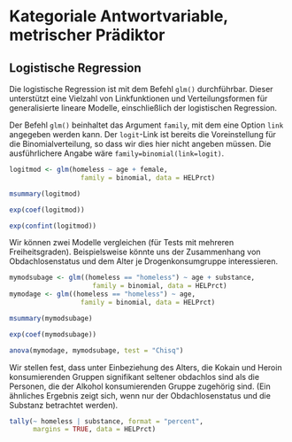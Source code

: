 # Kategoriale Antwortvariable, metrischer Prädiktor

## Logistische Regression
\index{Logistische Regression}
Die logistische Regression ist mit dem Befehl `glm()` durchführbar. Dieser unterstützt eine Vielzahl von Linkfunktionen und Verteilungsformen für generalisierte lineare Modelle, einschließlich der logistischen Regression.

:::{.note data-latex="{note}"}
Der Befehl `glm()` beinhaltet das Argument `family`, mit dem eine Option `link` angegeben werden kann.  Der `logit`-Link ist bereits die Voreinstellung für die Binomialverteilung, so dass wir dies hier nicht angeben müssen. Die ausführlichere Angabe wäre `family=binomial(link=logit)`.
:::

```r
logitmod <- glm(homeless ~ age + female, 
                  family = binomial, data = HELPrct)

msummary(logitmod)

exp(coef(logitmod))

exp(confint(logitmod))
```
\index{family Option}
\index{msummary()}
\index{exp()}
\index{coef()}
\index{confint()}
\index{glm()}

Wir können zwei Modelle vergleichen (für Tests mit mehreren Freiheitsgraden). Beispielsweise könnte uns der Zusammenhang von Obdachlosenstatus und dem Alter je Drogenkonsumgruppe interessieren.

```r
mymodsubage <- glm((homeless == "homeless") ~ age + substance, 
                     family = binomial, data = HELPrct)
mymodage <- glm((homeless == "homeless") ~ age, 
                  family = binomial, data = HELPrct)

msummary(mymodsubage)

exp(coef(mymodsubage))

anova(mymodage, mymodsubage, test = "Chisq")
```

\index{anova()}
\index{test Option}

Wir stellen fest, dass unter Einbeziehung des Alters, die Kokain und Heroin konsumierenden Gruppen signifikant seltener obdachlos sind als die Personen, die der Alkohol konsumierenden Gruppe zugehörig sind.
(Ein ähnliches Ergebnis zeigt sich, wenn nur der Obdachlosenstatus und die Substanz betrachtet werden).

```r
tally(~ homeless | substance, format = "percent", 
      margins = TRUE, data = HELPrct)
```
\index{tally()}
\index{format Option}
\index{margins Option}